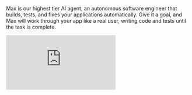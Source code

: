 Max is our highest tier AI agent, an autonomous software engineer that builds, tests, and fixes your applications automatically. Give it a goal, and Max will work through your app like a real user, writing code and tests until the task is complete.

<div style={{position: 'relative', paddingBottom: '56.25%', height: 0}}>
  <iframe 
    src="https://www.loom.com/embed/45b0369945df4fd286a7011bc58eeb15?sid=9999c611-6a42-4880-9198-2b01a5e39989" 
    frameBorder="0" 
    webkitAllowFullScreen 
    mozAllowFullScreen 
    allowFullScreen 
    style={{position: 'absolute', top: 0, left: 0, width: '100%', height: '100%'}}
  />
</div>

## What Makes Max Different

Anything already lets you build products without coding. So what's new about Max?

**It builds for you.**

We gave Max eyes, hands, and more intelligence and autonomy. Max sees and uses your app. It operates on its own live or in the background. Like a real engineer.

- Max runs your app in a full browser. It looks at it the way a user does and notices what happens as it tries it.
- Max uses your app like a person. It scrolls, types, clicks, logs in, uploads, checks out to try end to end flows.
- It keeps going on its own. Goal → try the app → change something → try again, until solved. It sometimes runs for 100+ steps and 30+ minutes (but usually it solves it faster)
- Max can run multiple instances in parallel, creating swarms of agents to tackle different features and bugs simultaneously

Max is a personal product engineer designed to help anyone ship complex projects.

![Max in action](/images/maxinaction.gif)

## Getting Started

**Requirements**: Anything subscription ($200+/month) + credits for Max tasks

**Start a Max task**:
1. Select Max from the mode switcher in an active project
2. Give it a goal in natural language:
   - "Add swipe gestures to navigate between screens"
   - "Implement push notifications for new messages"
3. Launch Max and watch it work
4. Wait for agent to report its work as completed

![Max in action](/images/testmax.png)

## Parallel Processing

Max can run multiple concurrent tasks simultaneously, allowing you to tackle complex projects with multiple features in parallel.

<div style={{position: 'relative', paddingBottom: '56.25%', height: 0}}>
  <iframe
    src="https://www.loom.com/embed/ea5cfb993eac416c91472c1d7e5c8866?sid=402e76a2-a170-4bcb-9767-c20b0a4339f8"
    frameBorder="0"
    webkitAllowFullScreen
    mozAllowFullScreen
    allowFullScreen
    style={{position: 'absolute', top: 0, left: 0, width: '100%', height: '100%'}}
  />
</div>

Start multiple Max instances to work on different aspects of your application simultaneously:

- **Feature Development**: Run separate Max tasks for different features
- **Bug Fixing**: Deploy multiple agents to tackle different issues
- **Testing**: Parallel testing across different user flows
- **Optimization**: Multiple agents working on performance improvements

This parallel approach dramatically reduces development time and allows you to ship complex updates faster.

## Use Cases

**Nuanced issues or problems in your application**
- "Users sometimes get logged out when refreshing"
- "Checkout fails randomly on mobile"
- "Double charges on fast taps"

**Features you want shipped without babysitting**
- "Add user onboarding flow"
- "Implement search functionality"
- "Repair drag and drop functionality"

**Pre-launch QA across all key flows**
- Run multiple Max instances in parallel
- Test signup, payment, invites simultaneously
- Launch with confidence everything works

## Real Examples

**Broken checkout flow**
- Max walked through the Stripe integration step-by-step
- Identified timing issues with payment initialization
- Fixed loading states and error handling
- Result: 100% checkout success rate

**Mobile double-submit bug**
- Max emulated fast thumb taps to reproduce the issue
- Added client-side submission locking
- Implemented server-side idempotency keys
- Result: Zero duplicate charges

## Pricing

Available to all **$200+/mo** subscribers. Each Max task uses credits based on job size.

## Try It Today

Give Max a goal:
- "Add swipe gestures to navigate between screens"
- "Implement push notifications for new messages"
